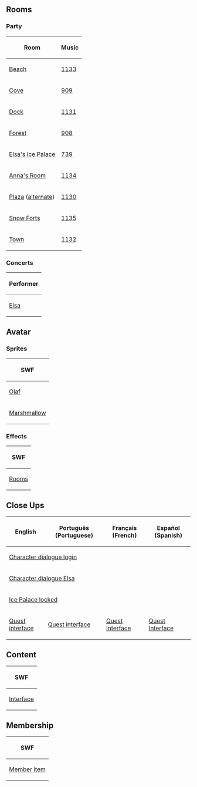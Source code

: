 

==Rooms==
===Party===
<center>
{|class="wikitable"
!Room!!Music
|-
|[[Media:RoomsBeach-FrozenFeverParty.swf|Beach]]||[[Media:Music1133.swf|1133]]
|-
|[[Media:RoomsCove-FrozenFeverParty.swf|Cove]]||[[Media:Music909.swf|909]]
|-
|[[Media:RoomsDock-FrozenFeverParty2016.swf|Dock]]||[[Media:Music1131.swf|1131]]
|-
|[[Media:RoomsForest-FrozenFeverParty.swf|Forest]]||[[Media:Music908.swf|908]]
|-
|[[Media:RoomsParty1-FrozenFeverParty.swf|Elsa's Ice Palace]]||[[Media:Music739.swf|739]]
|-
|[[Media:RoomsParty2-FrozenFeverParty.swf|Anna's Room]]||[[Media:Music1134.swf|1134]]
|-
|[[Media:RoomsPlaza-FrozenFeverParty2016.swf|Plaza]] ([[Media:RoomsPlaza-FrozenFeverParty2016 2.swf|alternate]]) ||[[Media:Music1130.swf|1130]]
|-
|[[Media:RoomsForts-FrozenFeverParty2016.swf|Snow Forts]]||[[Media:Music1135.swf|1135]]
|-
|[[Media:RoomsTown-FrozenFeverParty2016.swf|Town]]||[[Media:Music1132.swf|1132]]
|}
</center>

===Concerts===
<center>
{|class="wikitable"
!Performer
|-
|[[Media:RoomsConcertElsaconcert-FrozenFeverParty.swf|Elsa]]
|}
</center>

==Avatar==
===Sprites===
<center>
{|class="wikitable"
!SWF
|-
|[[Media:AvatarSpritesOlaf.swf|Olaf]]
|-
|[[Media:AvatarSpritesMarshmallow.swf|Marshmallow]]
|}
</center>

===Effects===
<center>
{|class="wikitable"
!SWF
|-
|[[Media:RoomsEffectsAvatar-FrozenFeverParty2016.swf|Rooms]]
|}
</center>

==Close Ups==
<center>
{|class="wikitable" style="text-align: center;"
!English!!Português (Portuguese)!!Français (French)!!Español (Spanish)
|-
|colspan="4"|[[Media:Close upsCharacter dialogue login-FrozenFeverParty2016.swf|Character dialogue login]]
|-
|colspan="4"|[[Media:Close upsCharacter dialogue elsa-FrozenFeverParty.swf|Character dialogue Elsa]]
|-
|colspan="4"|[[Media:Close upsIce palace locked-FrozenFeverParty2016.swf|Ice Palace locked]]
|-
|[[Media:ENClose upsQuest interface-FrozenFeverParty2016.swf|Quest interface]]||[[Media:PTClose upsQuest interface-FrozenFeverParty2016.swf|Quest interface]]||[[Media:FRClose upsQuest interface-FrozenFeverParty2016.swf|Quest Interface]]||[[Media:ESClose upsQuest interface-FrozenFeverParty2016.swf|Quest Interface]]
|}
</center>

==Content==
<center>
{|class="wikitable"
!colspan="7"|SWF
|-
|[[Media:ContentInterface-FrozenFeverParty2016.swf|Interface]]||[[Media:ContentLogo-FrozenFeverParty.swf|Logo]]||[[Media:ContentMap-FrozenFeverParty2016.swf|Map]]||[[Media:ContentParty-FrozenFeverParty2016.swf|Party]]||[[Media:ContentParty icon-FrozenFeverParty.swf|Party icon]]
|}
</center>

==Membership==
<center>
{|class="wikitable"
!SWF
|-
|[[Media:MembershipParty1-FrozenFeverParty.swf|Member item]]
|}
</center>

{{Parties}}


